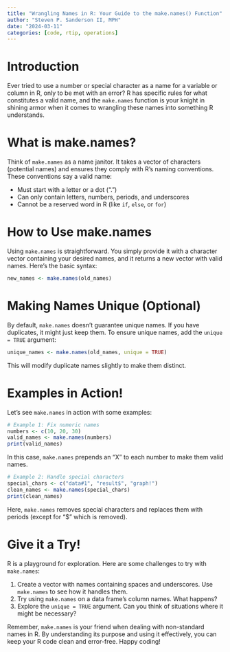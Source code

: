 ```yaml
---
title: "Wrangling Names in R: Your Guide to the make.names() Function"
author: "Steven P. Sanderson II, MPH"
date: "2024-03-11"
categories: [code, rtip, operations]
---
```


# Introduction

Ever tried to use a number or special character as a name for a variable or column in R, only to be met with an error? R has specific rules for what constitutes a valid name, and the `make.names` function is your knight in shining armor when it comes to wrangling these names into something R understands.

# What is make.names?

Think of `make.names` as a name janitor. It takes a vector of characters (potential names) and ensures they comply with R's naming conventions. These conventions say a valid name:

* Must start with a letter or a dot (".")
* Can only contain letters, numbers, periods, and underscores
* Cannot be a reserved word in R (like `if`, `else`, or `for`)

# How to Use make.names

Using `make.names` is straightforward. You simply provide it with a character vector containing your desired names, and it returns a new vector with valid names. Here's the basic syntax:

```R
new_names <- make.names(old_names)
```

# Making Names Unique (Optional)

By default, `make.names` doesn't guarantee unique names. If you have duplicates, it might just keep them. To ensure unique names, add the `unique = TRUE` argument:

```R
unique_names <- make.names(old_names, unique = TRUE)
```

This will modify duplicate names slightly to make them distinct.

# Examples in Action!

Let's see `make.names` in action with some examples:

```r
# Example 1: Fix numeric names
numbers <- c(10, 20, 30)
valid_names <- make.names(numbers)
print(valid_names)
```

In this case, `make.names` prepends an "X" to each number to make them valid names.

```r
# Example 2: Handle special characters
special_chars <- c("data#1", "result$", "graph!")
clean_names <- make.names(special_chars)
print(clean_names)
```

Here, `make.names` removes special characters and replaces them with periods (except for "$" which is removed).

# Give it a Try!

R is a playground for exploration. Here are some challenges to try with `make.names`:

1. Create a vector with names containing spaces and underscores. Use `make.names` to see how it handles them.
2. Try using `make.names` on a data frame's column names. What happens?
3. Explore the `unique = TRUE` argument. Can you think of situations where it might be necessary?

Remember, `make.names` is your friend when dealing with non-standard names in R. By understanding its purpose and using it effectively, you can keep your R code clean and error-free. Happy coding!